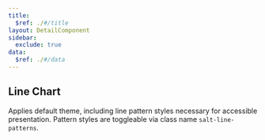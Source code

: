 ```yaml
---
title:
  $ref: ./#/title
layout: DetailComponent
sidebar:
  exclude: true
data:
  $ref: ./#/data
---
```


<HighchartsThemeProvider>

## Line Chart

Applies default theme, including line pattern styles necessary for accessible presentation. Pattern styles are toggleable via class name `salt-line-patterns`.

<LivePreview componentName="highcharts-theme" exampleName="LineChart" />

</HighchartsThemeProvider>
